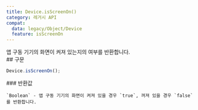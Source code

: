 ```yaml
---
title: Device.isScreenOn()
category: 레거시 API
compat:
  data: legacy/Object/Device
  feature: isScreenOn
---
```


<Section>
  앱 구동 기기의 화면이 켜져 있는지의 여부를 반환합니다.
</Section>
<Section>
  ## 구문

  ~~~js
  Device.isScreenOn();
  ~~~

  <Section>
    ### 반환값

    `Boolean` - 앱 구동 기기의 화면이 켜져 있을 경우 `true`, 꺼져 있을 경우 `false`를 반환합니다.
  </Section>
</Section>